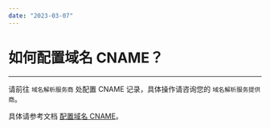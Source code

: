 ```yaml
---
date: "2023-03-07"
---
```

# 如何配置域名 CNAME？

- - -


请前往 `域名解析服务商` 处配置 CNAME 记录，具体操作请咨询您的 `域名解析服务提供商`。

具体请参考文档 [配置域名 CNAME](/console/configure-cname)。